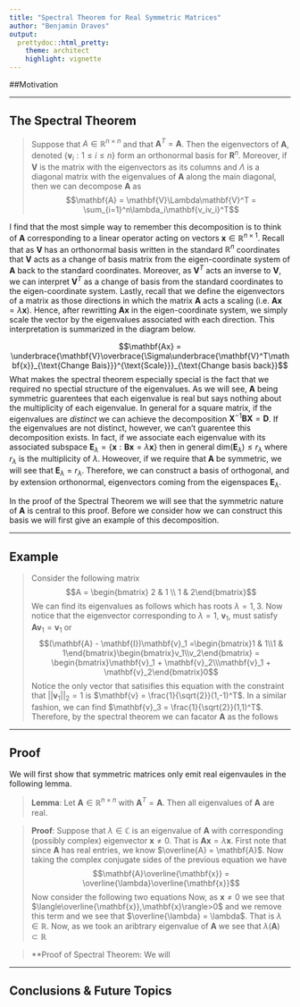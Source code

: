 ```yaml
---
title: "Spectral Theorem for Real Symmetric Matrices"
author: "Benjamin Draves"
output:
  prettydoc::html_pretty:
    theme: architect
    highlight: vignette
---
```


##Motivation 

***
## The Spectral Theorem
> Suppose that $A\in\mathbb{R}^{n\times n}$ and that $\mathbf{A}^T = \mathbf{A}$. Then the eigenvectors of $\mathbf{A}$, denoted $\{\mathbf{v}_i: 1\leq i \leq n\}$ form an orthonormal basis for $\mathbf{R}^n$. Moreover, if $\mathbf{V}$ is the matrix with the eigenvectors as its columns and $\Lambda$ is a diagonal matrix with the eigenvalues of $\mathbf{A}$ along the main diagonal, then we can decompose $\mathbf{A}$ as $$\mathbf{A} = \mathbf{V}\Lambda\mathbf{V}^T = \sum_{i=1}^n\lambda_i\mathbf{v_iv_i}^T$$  

I find that the most simple way to remember this decomposition is to think of $\mathbf{A}$ corresponding to a linear operator acting on vectors $\mathbf{x}\in\mathbb{R}^{n\times 1}$. Recall that as $\mathbf{V}$ has an orthonormal basis written in the standard $\mathbb{R}^n$ coordinates that $\mathbf{V}$ acts as a change of basis matrix from the eigen-coordinate system of $\mathbf{A}$ back to the standard coordinates. Moreover, as $\mathbf{V}^T$ acts an inverse to $\mathbf{V}$, we can interpret $\mathbf{V}^{T}$ as a change of basis from the standard coordinates to the eigen-coordinate system. Lastly, recall that we define the eigenvectors of a matrix as those directions in which the matrix $\mathbf{A}$ acts a scaling (i.e. $\mathbf{Ax} = \lambda\mathbf{x}$). Hence, after rewritting $\mathbf{Ax}$ in the eigen-coordinate system, we simply scale the vector by the eigenvalues associated with each direction. This interpretation is summarized in the diagram below.

$$\mathbf{Ax} = \underbrace{\mathbf{V}\overbrace{\Sigma\underbrace{\mathbf{V}^T\mathbf{x}}_{\text{Change Bais}}}^{\text{Scale}}}_{\text{Change basis back}}$$
What makes the spectral theorem especially special is the fact that we required no spectial structure of the eigenvalues. As we will see, $\mathbf{A}$ being symmetric guarentees that each eigenvalue is real but says nothing about the multiplicity of each eigenvalue. In general for a square matrix, if the eigenvalues are *distinct* we can achieve the decomposition $\mathbf{X}^{-1}\mathbf{BX} = \mathbf{D}$. If the eigenvalues are not distinct, however, we can't guarentee this decomposition exists. In fact, if we associate each eigenvalue with its associated subspace $\mathbf{E}_{\lambda} = \{\mathbf{x}:\mathbf{Bx} = \lambda\mathbf{x}\}$ then in general $\text{dim}(\mathbf{E}_{\lambda})\leq r_\lambda$ where $r_{\lambda}$ is the multiplicity of $\lambda$. Howeover, if we require that $\mathbf{A}$ be symmetric, we will see that $\mathbf{E}_{\lambda} = r_{\lambda}$. Therefore, we can construct a basis of orthogonal, and by extension orthonormal, eigenvectors coming from the eigenspaces $\mathbf{E}_{\lambda}$. 

In the proof of the Spectral Theorem we will see that the symmetric nature of $\mathbf{A}$ is central to this proof. Before we consider how we can construct this basis we will first give an example of this decomposition.


***
## Example

> Consider the following matrix $$A = \begin{bmatrix} 2 & 1 \\ 1 & 2\end{bmatrix}$$ We can find its eigenvalues as follows \begin{align*}|\mathbf{A} - \lambda\mathbf{I}| &= \left|\begin{bmatrix}2 - \lambda & 1 \\ 1 & 2-\lambda\end{bmatrix}\right|\\ &= (2-\lambda)^2 - 1\\ &= \lambda^2 -4\lambda +3\end{align*} which has roots $\lambda = 1, 3$. Now notice that the eigenvector corresponding to $\lambda = 1$, $\mathbf{v}_1$, must satisfy $\mathbf{A}\mathbf{v}_1 = \mathbf{v}_1$ or $$(\mathbf{A} - \mathbf{I})\mathbf{v}_1 =\begin{bmatrix}1 & 1\\1 & 1\end{bmatrix}\begin{bmatrix}v_1\\v_2\end{bmatrix} = \begin{bmatrix}\mathbf{v}_1 + \mathbf{v}_2\\\mathbf{v}_1 + \mathbf{v}_2\end{bmatrix}0$$ 
Notice the only vector that satisifies this equation with the constraint that $||\mathbf{v}_1||_2 = 1$ is $\mathbf{v} = \frac{1}{\sqrt{2}}(1,-1)^T$. In a similar fashion, we can find $\mathbf{v}_3 = \frac{1}{\sqrt{2}}(1,1)^T$. Therefore, by the spectral theorem we can facator $\mathbf{A}$ as the follows \begin{align*} 
\mathbf{V}\Lambda\mathbf{V}^T &= \frac{1}{2}\begin{bmatrix}
1 & 1\\
-1 & 1 
\end{bmatrix}
\begin{bmatrix}
1 & 0\\
 0& 3 
\end{bmatrix}
\begin{bmatrix}
1 & -1\\
1 & 1 
\end{bmatrix} = \frac{1}{2}\begin{bmatrix}
1 & 1\\
-1 & 1 
\end{bmatrix}\begin{bmatrix}
1 & -1\\
3 & 3
\end{bmatrix}\\
&= \frac{1}{2}\begin{bmatrix} 4 & 2\\
2 & 4
\end{bmatrix} = \begin{bmatrix}2 & 1\\ 1 & 2\end{bmatrix} = \mathbf{A}
\end{align*}

***
## Proof
We will first show that symmetric matrices only emit real eigenvaules in the following lemma.

> **Lemma**: Let $\mathbf{A}\in\mathbb{R}^{n\times n}$ with $\mathbf{A}^T=\mathbf{A}$. Then all eigenvalues of $\mathbf{A}$ are real.

> **Proof**: Suppose that $\lambda\in\mathbb{C}$ is an eigenvalue of $\mathbf{A}$ with corresponding (possibly complex) eigenvector $\mathbf{x}\neq 0$. That is $\mathbf{Ax} = \lambda\mathbf{x}$. First note that since $\mathbf{A}$ has real entries, we know $\overline{A} = \mathbf{A}$. Now taking the complex conjugate sides of the previous equation we have $$\mathbf{A}\overline{\mathbf{x}} = \overline{\lambda}\overline{\mathbf{x}}$$ Now consider the following two equations
\begin{align*}
\langle\mathbf{A}\overline{\mathbf{x}},\mathbf{x}\rangle &= \overline{\mathbf{x}}^T\mathbf{A}^T\mathbf{x} = \overline{\mathbf{x}}^T\mathbf{A}\mathbf{x} = \langle\overline{\mathbf{x}},\mathbf{A}\mathbf{x}\rangle = \langle\overline{\mathbf{x}},\lambda\mathbf{x}\rangle = \lambda\langle\overline{\mathbf{x}},\mathbf{x}\rangle\\
\langle\mathbf{A}\overline{\mathbf{x}},\mathbf{x}\rangle &= \langle\overline{\mathbf{A}\mathbf{x}},\mathbf{x}\rangle = \langle\overline{\lambda\mathbf{x}},\mathbf{x}\rangle = \langle\overline{\lambda}\overline{\mathbf{x}},\mathbf{x}\rangle = \overline{\lambda}\langle\overline{\mathbf{x}},\mathbf{x}\rangle
\end{align*}
Now, as $\mathbf{x}\neq 0$ we see that $\langle\overline{\mathbf{x}},\mathbf{x}\rangle>0$ and we remove this term and we see that $\overline{\lambda} = \lambda$. That is $\lambda\in\mathbb{R}$. Now, as we took an aribtrary eigenvalue of $\mathbf{A}$ we see that $\lambda(\mathbf{A})\subset\mathbb{R}$

> **Proof of Spectral Theorem: We will 

***
## Conclusions & Future Topics







